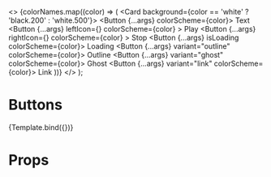 

<Meta title="Components/Button" component={Button} decorators={decorators} />

  <>
    <Stack direction="column" spacing="5">
      {colorNames.map((color) => (
        <Stack key={color} direction="column" spacing="5">
          <Title fontSize="3xl">{color.toUpperCase()}</Title>
          <Card background={color == 'white' ? 'black.200' : 'white.500'}>
            <CardBody>
              <Stack direction="row" spacing="5">
                <Button {...args} colorScheme={color}>
                  Text
                </Button>
                <Button
                  {...args}
                  leftIcon={<Icon name="play" />}
                  colorScheme={color}
                >
                  Play
                </Button>
                <Button
                  {...args}
                  rightIcon={<Icon name="stop" />}
                  colorScheme={color}
                >
                  Stop
                </Button>
                <Button {...args} isLoading colorScheme={color}>
                  Loading
                </Button>
                <Button {...args} variant="outline" colorScheme={color}>
                  Outline
                </Button>
                <Button {...args} variant="ghost" colorScheme={color}>
                  Ghost
                </Button>
                <Button {...args} variant="link" colorScheme={color}>
                  Link
                </Button>
              </Stack>
            </CardBody>
          </Card>
        </Stack>
      ))}
    </Stack>
  </>
);

# Buttons

<Canvas>
  <Story name="Colors" args={null}>
    {Template.bind({})}
  </Story>
</Canvas>

# Props

<ArgsTable of={Button} />
